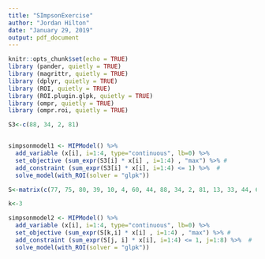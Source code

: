 ```yaml
---
title: "SImpsonExercise"
author: "Jordan Hilton"
date: "January 29, 2019"
output: pdf_document
---
```


```r
knitr::opts_chunk$set(echo = TRUE)
library (pander, quietly = TRUE) 
library (magrittr, quietly = TRUE) 
library (dplyr, quietly = TRUE) 
library (ROI, quietly = TRUE) 
library (ROI.plugin.glpk, quietly = TRUE) 
library (ompr, quietly = TRUE)
library (ompr.roi, quietly = TRUE)
```

```r

S3<-c(88, 34, 2, 81)


simpsonmodel1 <- MIPModel() %>%
  add_variable (x[i], i=1:4, type="continuous", lb=0) %>%
  set_objective (sum_expr(S3[i] * x[i] , i=1:4) , "max") %>% #
  add_constraint (sum_expr(S3[i] * x[i], i=1:4) <= 1) %>%  # 
  solve_model(with_ROI(solver = "glpk"))
```

```r

S<-matrix(c(77, 75, 80, 39, 10, 4, 60, 44, 88, 34, 2, 81, 13, 33, 44, 69, 6, 10, 27, 88, 35, 55, 33, 77, 75, 61, 50, 33, 3, 2, 90, 8), ncol=4, byrow=TRUE)

k<-3

simpsonmodel2 <- MIPModel() %>%
  add_variable (x[i], i=1:4, type="continuous", lb=0) %>%
  set_objective (sum_expr(S[k,i] * x[i] , i=1:4) , "max") %>% #
  add_constraint (sum_expr(S[j, i] * x[i], i=1:4) <= 1, j=1:8) %>%  # 
  solve_model(with_ROI(solver = "glpk"))
```